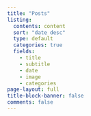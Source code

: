 ```yaml
---
title: "Posts"
listing:
  contents: content
  sort: "date desc"
  type: default
  categories: true
  fields:
    - title
    - subtitle
    - date
    - image
    - categories
page-layout: full
title-block-banner: false
comments: false
---
```

